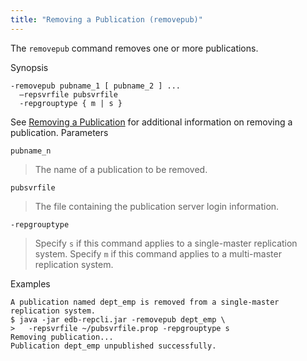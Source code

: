 ```yaml
---
title: "Removing a Publication (removepub)"
---
```


<div id="removing_a_publication" class="registered_link"></div>

The `removepub` command removes one or more publications.

Synopsis

```text
-removepub pubname_1 [ pubname_2 ] ...
  –repsvrfile pubsvrfile
  -repgrouptype { m | s }
```

See [Removing a Publication](../../07_common_operations/06_managing_publication/06_removing_pub/#removing_pub) for additional information on removing a publication. Parameters

`pubname_n`

> The name of a publication to be removed.

`pubsvrfile`

> The file containing the publication server login information.

`-repgrouptype`

> Specify `s` if this command applies to a single-master replication system. Specify `m` if this command applies to a multi-master replication system.

Examples

```text
A publication named dept_emp is removed from a single-master replication system.
$ java -jar edb-repcli.jar -removepub dept_emp \
>   -repsvrfile ~/pubsvrfile.prop -repgrouptype s
Removing publication...
Publication dept_emp unpublished successfully.
```
